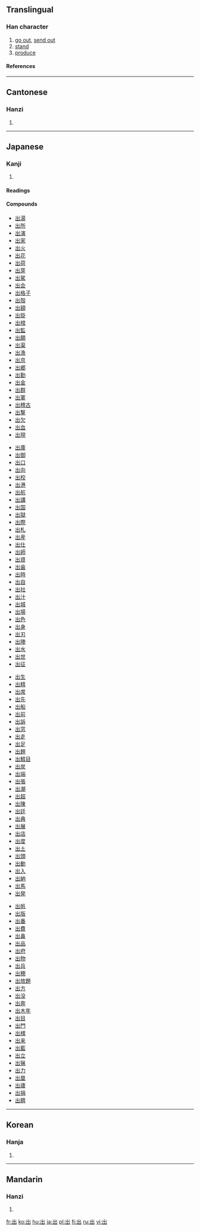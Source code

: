{{see|岀}}

==Translingual==
{{Han stroke|[[Image:出-order.gif]]}}
{{Han stroke|[[Image:Stroke order of Japanese Kanji 出.png]]}}
===Han character===
{{Han char|rad=凵|as=03|sn=5|four=2277<sub>2</sub>|canj=山山 (UU)}}
# [[go out]], [[send out]]
# [[stand]]
# [[produce]]
====References====
{{Han ref|kx=0135.110|dkj=01811|dj=0301.070|hdz=10307.080|uh=51FA|ud=20986|bh=A558|bd=42328}}
----

==Cantonese==
===Hanzi===
{{yue-hanzi|jyut=|y=[[cheut1]]}}
# {{defn|Cantonese}}
----
==Japanese==
===Kanji===
{{ja-kanji|grade=1|rs=凵03}}
# {{defn|Japanese}}
====Readings====
{{ja-readings|on=[[しゅつ]] ([[shutsu]]), [[すい]] ([[sui]])|kun=[[でる]] ([[出る]], [[deru]]), [[だす]] ([[出す]], [[dasu]]), [[いづ]] ([[出づ]], [[izu]])}}

====Compounds====
{{top4}}
*[[出湯]]
*[[出所]]
*[[出演]]
*[[出家]]
*[[出火]]
*[[出花]]
*[[出荷]]
*[[出芽]]
*[[出駕]]
*[[出会]]
*[[出格子]]
*[[出殻]]
*[[出額]]
*[[出掛]]
*[[出棺]]
*[[出監]]
*[[出願]]
*[[出渠]]
*[[出漁]]
*[[出京]]
*[[出郷]]
*[[出勤]]
*[[出金]]
*[[出群]]
*[[出軍]]
*[[出稽古]]
*[[出撃]]
*[[出欠]]
*[[出血]]
*[[出現]]
{{mid4}}
*[[出庫]]
*[[出御]]
*[[出口]]
*[[出向]]
*[[出校]]
*[[出港]]
*[[出航]]
*[[出講]]
*[[出国]]
*[[出獄]]
*[[出際]]
*[[出札]]
*[[出産]]
*[[出仕]]
*[[出師]]
*[[出資]]
*[[出歯]]
*[[出時]]
*[[出自]]
*[[出社]]
*[[出汁]]
*[[出城]]
*[[出場]]
*[[出色]]
*[[出身]]
*[[出刃]]
*[[出陣]]
*[[出水]]
*[[出世]]
*[[出征]]
{{mid4}}
*[[出生]]
*[[出精]]
*[[出席]]
*[[出先]]
*[[出船]]
*[[出前]]
*[[出訴]]
*[[出窓]]
*[[出走]]
*[[出足]]
*[[出題]]
*[[出鱈目]]
*[[出炭]]
*[[出端]]
*[[出張]]
*[[出潮]]
*[[出超]]
*[[出陳]]
*[[出廷]]
*[[出典]]
*[[出展]]
*[[出店]]
*[[出度]]
*[[出土]]
*[[出頭]]
*[[出動]]
*[[出入]]
*[[出納]]
*[[出馬]]
*[[出発]]
{{mid4}}
*[[出帆]]
*[[出版]]
*[[出番]]
*[[出費]]
*[[出鼻]]
*[[出品]]
*[[出府]]
*[[出物]]
*[[出兵]]
*[[出穂]]
*[[出放題]]
*[[出方]]
*[[出没]]
*[[出奔]]
*[[出木年]]
*[[出目]]
*[[出門]]
*[[出様]]
*[[出来]]
*[[出藍]]
*[[出立]]
*[[出猟]]
*[[出力]]
*[[出塁]]
*[[出廬]]
*[[出捐]]
*[[出臍]]
{{bottom}}
----
==Korean==
===Hanja===
{{ko-hanja|hangeul=[[출]], [[추]]|eumhun=날|rv=chul, chu|mr=ch'ul, ch'u}}
# {{defn|Korean}}
----
==Mandarin==
===Hanzi===
{{cmn-hanzi|pin=[[chū]] ([[chu1]]), [[jī]] ([[ji1]])|wg=[[ch'u1|ch'u<sup>1</sup>]], [[chi1|chi<sup>1</sup>]]}}
# {{defn|Mandarin}}

[[fr:出]]
[[ko:出]]
[[hu:出]]
[[ja:出]]
[[pl:出]]
[[fi:出]]
[[ru:出]]
[[vi:出]]